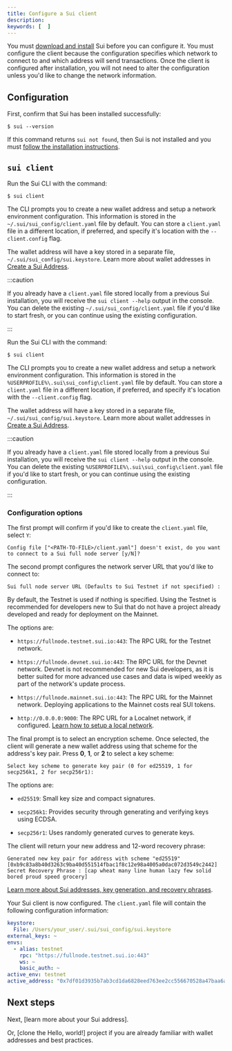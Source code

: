 ```yaml
---
title: Configure a Sui client
description: 
keywords: [  ]
---
```


You must [download and install](/guides/developer/getting-started/sui-install) Sui before you can configure it. You must configure the client because the configuration specifies which network to connect to and which address will send transactions. Once the client is configured after installation, you will not need to alter the configuration unless you'd like to change the network information. 

## Configuration 

First, confirm that Sui has been installed successfully:

```
$ sui --version
```

If this command returns `sui not found`, then Sui is not installed and you must [follow the installation instructions](/guides/developer/getting-started/sui-install).

## `sui client` 

<Tabs>

<TabItem label="macOS/Linux" value="macos-linux">

Run the Sui CLI with the command:

```
$ sui client
```

The CLI prompts you to create a new wallet address and setup a network environment configuration. This information is stored in the `~/.sui/sui_config/client.yaml` file by default. You can store a `client.yaml` file in a different location, if preferred, and specify it's location with the `--client.config` flag. 

The wallet address will have a key stored in a separate file, `~/.sui/sui_config/sui.keystore`. Learn more about wallet addresses in [Create a Sui Address](/guides/developer/getting-started/get-address).

:::caution 

If you already have a `client.yaml` file stored locally from a previous Sui installation, you will receive the `sui client --help` output in the console. You can delete the existing `~/.sui/sui_config/client.yaml` file if you'd like to start fresh, or you can continue using the existing configuration. 

:::

</TabItem>

<TabItem label="Windows" value="windows">

Run the Sui CLI with the command:

```
$ sui client
```

The CLI prompts you to create a new wallet address and setup a network environment configuration. This information is stored in the `%USERPROFILE%\.sui\sui_config\client.yaml` file by default. You can store a `client.yaml` file in a different location, if preferred, and specify it's location with the `--client.config` flag. 

The wallet address will have a key stored in a separate file, `~/.sui/sui_config/sui.keystore`. Learn more about wallet addresses in [Create a Sui Address](/guides/developer/getting-started/get-address).

:::caution

If you already have a `client.yaml` file stored locally from a previous Sui installation, you will receive the `sui client --help` output in the console. You can delete the existing `%USERPROFILE%\.sui\sui_config\client.yaml` file if you'd like to start fresh, or you can continue using the existing configuration. 

:::

</TabItem>
</Tabs>


### Configuration options

The first prompt will confirm if you'd like to create the `client.yaml` file, select `Y`:

```
Config file ["<PATH-TO-FILE>/client.yaml"] doesn't exist, do you want to connect to a Sui full node server [y/N]?
```

The second prompt configures the network server URL that you'd like to connect to:

```
Sui full node server URL (Defaults to Sui Testnet if not specified) :
```

By default, the Testnet is used if nothing is specified. Using the Testnet is recommended for developers new to Sui that do not have a project already developed and ready for deployment on the Mainnet. 

The options are:

- `https://fullnode.testnet.sui.io:443`: The RPC URL for the Testnet network.

- `https://fullnode.devnet.sui.io:443`: The RPC URL for the Devnet network. Devnet is not recommended for new Sui developers, as it is better suited for more advanced use cases and data is wiped weekly as part of the network's update process.

- `https://fullnode.mainnet.sui.io:443`: The RPC URL for the Mainnet network. Deploying applications to the Mainnet costs real SUI tokens. 

- `http://0.0.0.0:9000`: The RPC URL for a Localnet network, if configured. [Learn how to setup a local network](/guides/developer/sui-101/local-network).

<ImportContent source="data-wipe.mdx" mode="snippet" />

The final prompt is to select an encryption scheme. Once selected, the client will generate a new wallet address using that scheme for the address's key pair. Press **0**, **1**, or **2** to select a key scheme:

```
Select key scheme to generate key pair (0 for ed25519, 1 for secp256k1, 2 for secp256r1):
```

The options are:

- `ed25519`: Small key size and compact signatures. 

- `secp256k1`: Provides security through generating and verifying keys using ECDSA. 

- `secp256r1`: Uses randomly generated curves to generate keys.

The client will return your new address and 12-word recovery phrase:

```
Generated new key pair for address with scheme "ed25519" [0xb9c83a8b40d3263c9ba40d551514fbac1f8c12e98a4005a0dac072d3549c2442]
Secret Recovery Phrase : [cap wheat many line human lazy few solid bored proud speed grocery]
```

[Learn more about Sui addresses, key generation, and recovery phrases](/guides/developer/getting-started/get-address).

Your Sui client is now configured. The `client.yaml` file will contain the following configuration information:

```yaml
keystore:
  File: /Users/your_user/.sui/sui_config/sui.keystore
external_keys: ~
envs:
  - alias: testnet
    rpc: "https://fullnode.testnet.sui.io:443"
    ws: ~
    basic_auth: ~
active_env: testnet
active_address: "0x7df01d3935b7ab3cd1da6828eed763ee2cc556670528a47baa6af8c251866e48"
```

## Next steps 

Next, [learn more about your Sui address].

Or, [clone the Hello, world!] project if you are already familiar with wallet addresses and best practices.


